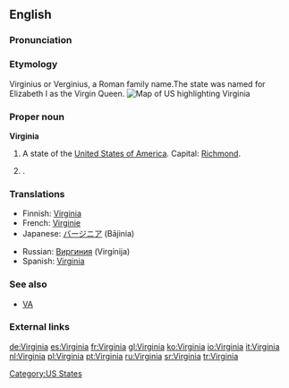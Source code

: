 {{wikipedia|dab=Virginia (disambiguation)|Virginia}}
==English==
===Pronunciation===
{{rfap}}

===Etymology===
{{L.}} Virginius or Verginius, a Roman family name.The state was named for Elizabeth I as the Virgin Queen.
[[Image:Map of USA highlighting Virginia.png|thumb|right|Map of US highlighting Virginia]]

===Proper noun===
{{wikipedia|Virginia|Virginia (US State)}}
'''Virginia'''

# A state of the [[United States of America]]. Capital: [[Richmond]].
# {{given name|female|from Latin|}} .

===Translations===
{{rfc-level|Translations at L3+ (AutoFormat would have corrected level of Translations)}}
{{trans-top|state}}
*Finnish: [[#Finnish|Virginia]]
*French: [[Virginie]] {{f}}
*Japanese: [[バージニア]] (Bājinia)
{{trans-mid}}
*Russian: [[Виргиния]] (Virgínija) {{f}}
*Spanish: [[#Spanish|Virginia]] {{f}}
{{trans-bottom}}

{{trans-top|female given names derived from Virginia}}
{{trans-mid}}
{{trans-bottom}}

===See also===
*[[VA]]

===External links===
{{pedialite}}

[[Category:US States]]

[[de:Virginia]]
[[es:Virginia]]
[[fr:Virginia]]
[[gl:Virginia]]
[[ko:Virginia]]
[[io:Virginia]]
[[it:Virginia]]
[[nl:Virginia]]
[[pl:Virginia]]
[[pt:Virginia]]
[[ru:Virginia]]
[[sr:Virginia]]
[[tr:Virginia]]